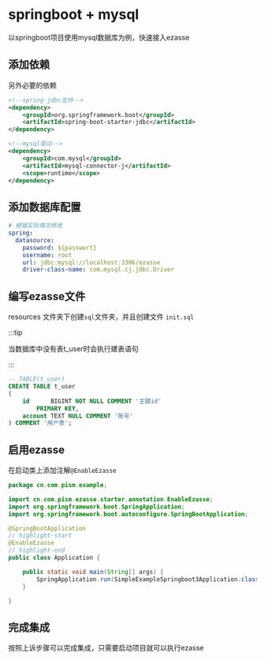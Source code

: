 
# springboot + mysql

以springboot项目使用mysql数据库为例，快速接入ezasse

## 添加依赖

<EzasseSpringbootStarterDependency showVersion={true}/>

另外必要的依赖

```xml showLineNumbers
<!--spring-jdbc支持-->
<dependency>
    <groupId>org.springframework.boot</groupId>
    <artifactId>spring-boot-starter-jdbc</artifactId>
</dependency>
```

```xml showLineNumbers
<!--mysql驱动-->
<dependency>
    <groupId>com.mysql</groupId>
    <artifactId>mysql-connector-j</artifactId>
    <scope>runtime</scope>
</dependency>
```

## 添加数据库配置

```yaml showLineNumbers
# 根据实际情况修改
spring:
  datasource:
    password: ${passwort}
    username: root
    url: jdbc:mysql://localhost:3306/ezasse
    driver-class-name: com.mysql.cj.jdbc.Driver
```

## 编写ezasse文件

resources 文件夹下创建`sql`文件夹，并且创建文件 `init.sql`

:::tip

当数据库中没有表t_user时会执行建表语句

:::

```sql title="/src/main/resources/sql/init.sql" showLineNumbers
-- TABLE(t_user)
CREATE TABLE t_user
(
    id      BIGINT NOT NULL COMMENT '主键id'
        PRIMARY KEY,
    account TEXT NULL COMMENT '账号'
) COMMENT '用户表';

```

## 启用ezasse

在启动类上添加注解`@EnableEzasse`

```java title="Application.java" showLineNumbers
package cn.com.pism.example;

import cn.com.pism.ezasse.starter.annotation.EnableEzasse;
import org.springframework.boot.SpringApplication;
import org.springframework.boot.autoconfigure.SpringBootApplication;

@SpringBootApplication
// highlight-start
@EnableEzasse
// highlight-end
public class Application {

    public static void main(String[] args) {
        SpringApplication.run(SimpleExampleSpringboot3Application.class, args);
    }

}

```

## 完成集成

按照上诉步骤可以完成集成，只需要启动项目就可以执行ezasse